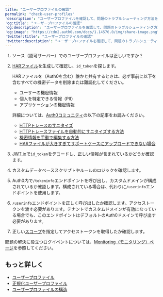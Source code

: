 ---
title: "ユーザープロファイルの確認"
permalink: "check-user-profiles"
'description': "ユーザープロファイルを確認して、問題のトラブルシューティング方法を学びます。"
'og:title': "ユーザープロファイルの確認"
'og:description': "ユーザープロファイルを確認して、問題のトラブルシューティング方法を学びます。"
'og:image': "https://cdn2.auth0.com/docs/1.14576.0/img/share-image.png"
'twitter:title': "ユーザープロファイルの確認"
'twitter:description': "ユーザープロファイルを確認して、問題のトラブルシューティング方法を学びます。"
---

1. ソース（認可サーバー）でのユーザープロファイルは正しいですか？
2. [HARファイル](/docs/ja-jp/troubleshoot/troubleshooting-tools/generate-and-analyze-har-files)を生成して確認し、`id_token`を探します。

   <Warning>

   HARファイルを（Auth0を含む）誰かと共有するときは、必ず事前に以下を含むすべての機密データを削除または難読化してください。

   * ユーザーの機密情報
   * 個人を特定できる情報（PII）
   * アプリケーションの機密情報

   詳細については、[Auth0コミュニティ](https://community.auth0.com)の以下の記事をお読みください。

   * [HTTPトレースのサニタイズ](https://community.auth0.com/t/sanitizing-http-traces/119488)
   * [HTTPトレースファイルを自動的にサニタイズする方法](https://community.auth0.com/t/how-to-sanitize-a-http-trace-file-automatically/120583)
   * [機密情報を手動で編集する方法](https://community.auth0.com/t/how-to-manually-redact-sensitive-information/122554)
   * [HARファイルが大きすぎてサポートケースにアップロードできない場合](https://community.auth0.com/t/har-file-is-too-large-to-upload-to-the-support-case/122488)
   </Warning>

3. [JWT.io](https://jwt.io)で`id_token`をデコードし、正しい情報が含まれているかどうか確認ます。
4. カスタムデータベーススクリプトやルールのロジックを確認します。
5. Auth0内で`/tokeninfo`エンドポイントを呼び出し、カスタムドメインが構成されているか確認します。構成されている場合は、代わりに`/userinfo`エンドポイントを使用します。
6. `/userinfo`エンドポイントを正しく呼び出したか確認します。アクセストークンを渡す必要があります。テナントでカスタムドメインが有効になっている場合でも、このエンドポイントはデフォルトのAuth0ドメインで呼び出す必要があります。
7. 正しい[スコープ](/docs/ja-jp/get-started/apis/scopes)を指定してアクセストークンを取得したか確認します。

<Note>

問題の解決に役立つログイベントについては、[Monitoring（モニタリング）ページ](/docs/ja-jp/deploy-monitor/monitor)を参照してください。

</Note>

## もっと詳しく

* [ユーザープロファイル](/docs/ja-jp/manage-users/user-accounts/user-profiles)
* [正規化ユーザープロファイル](/docs/ja-jp/manage-users/user-accounts/user-profiles/normalized-user-profiles)
* [ユーザープロファイルの構造](/docs/ja-jp/manage-users/user-accounts/user-profiles/user-profile-structure)